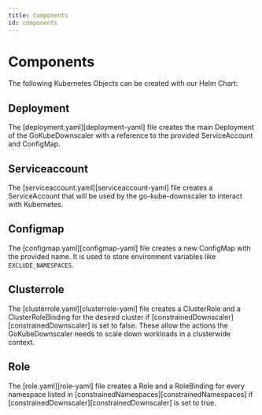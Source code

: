 ```yaml
---
title: Components
id: components
---
```


# Components

The following Kubernetes Objects can be created with our Helm Chart:

## Deployment

The [deployment.yaml][deployment-yaml] file creates the main Deployment of the GoKubeDownscaler with a reference to the provided ServiceAccount and ConfigMap.

## Serviceaccount

The [serviceaccount.yaml][serviceaccount-yaml] file creates a ServiceAccount that will be used by the go-kube-downscaler to interact with Kubernetes.

## Configmap

The [configmap.yaml][configmap-yaml] file creates a new ConfigMap with the provided name. It is used to store environment variables like `EXCLUDE_NAMESPACES`.

## Clusterrole

The [clusterrole.yaml][clusterrole-yaml] file creates a ClusterRole and a ClusterRoleBinding for the desired cluster if [constrainedDownscaler][constrainedDownscaler] is set to false. These allow the actions the GoKubeDownscaler needs to scale down workloads in a clusterwide context.

## Role

The [role.yaml][role-yaml] file creates a Role and a RoleBinding for every namespace listed in [constrainedNamespaces][constrainedNamespaces] if [constrainedDownscaler][constrainedDownscaler] is set to true.
